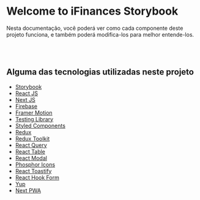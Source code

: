 <Meta title="Components/Introduction" />

<style>{`
  .subheading {
    --mediumdark: '#999999';
    font-weight: 900;
    font-size: 13px;
    color: #999;
    letter-spacing: 6px;
    line-height: 24px;
    text-transform: uppercase;
    margin-bottom: 12px;
    margin-top: 40px;
  }

  .link-list {
    display: grid;
    grid-template-columns: 1fr;
    grid-template-rows: 1fr 1fr;
    row-gap: 10px;
  }

  @media (min-width: 620px) {
    .link-list {
      row-gap: 20px;
      column-gap: 20px;
      grid-template-columns: 1fr 1fr;
    }
  }

  @media all and (-ms-high-contrast:none) {
  .link-list {
      display: -ms-grid;
      -ms-grid-columns: 1fr 1fr;
      -ms-grid-rows: 1fr 1fr;
    }
  }

  .link-item {
    display: block;
    padding: 20px 30px 20px 15px;
    border: 1px solid #00000010;
    border-radius: 5px;
    transition: background 150ms ease-out, border 150ms ease-out, transform 150ms ease-out;
    color: #333333;
    display: flex;
    align-items: flex-start;
  }

  .link-item:hover {
    border-color: #1EA7FD50;
    transform: translate3d(0, -3px, 0);
    box-shadow: rgba(0, 0, 0, 0.08) 0 3px 10px 0;
  }

  .link-item:active {
    border-color: #1EA7FD;
    transform: translate3d(0, 0, 0);
  }

  .link-item strong {
    font-weight: 700;
    display: block;
    margin-bottom: 2px;
  }
  
  .link-item img {
    height: 40px;
    width: 40px;
    margin-right: 15px;
    flex: none;
  }

  .link-item span {
    font-size: 14px;
    line-height: 20px;
  }

  .tip {
    display: inline-block;
    border-radius: 1em;
    font-size: 11px;
    line-height: 12px;
    font-weight: 700;
    background: #E7FDD8;
    color: #66BF3C;
    padding: 4px 12px;
    margin-right: 10px;
    vertical-align: top;
  }

  .tip-wrapper {
    font-size: 13px;
    line-height: 20px;
    margin-top: 40px;
    margin-bottom: 40px;
  }

  .tip-wrapper code {
    font-size: 12px;
    display: inline-block;
  }

  
`}</style>

# Welcome to iFinances Storybook

Nesta documentação, você poderá ver como cada componente deste projeto funciona, e também poderá modifica-los para melhor entende-los.

<br />
<br />

## Alguma das tecnologias utilizadas neste projeto

- [Storybook](https://storybook.js.org/)
- [React JS](https://pt-br.reactjs.org/)
- [Next JS](https://nextjs.org/)
- [Firebase](https://firebase.google.com/)
- [Framer Motion](https://www.framer.com/motion/)
- [Testing Library](https://testing-library.com/)
- [Styled Components](https://styled-components.com/)
- [Redux](https://redux.js.org/)
- [Redux Toolkit](https://redux-toolkit.js.org/)
- [React Query](https://react-query.tanstack.com/)
- [React Table](https://react-table-v7.tanstack.com/)
- [React Modal](https://github.com/reactjs/react-modal)
- [Phosphor Icons](https://phosphoricons.com/)
- [React Toastify](https://fkhadra.github.io/react-toastify/introduction)
- [React Hook Form](https://react-hook-form.com/)
- [Yup](https://github.com/jquense/yup)
- [Next PWA](https://www.npmjs.com/package/next-pwa)
